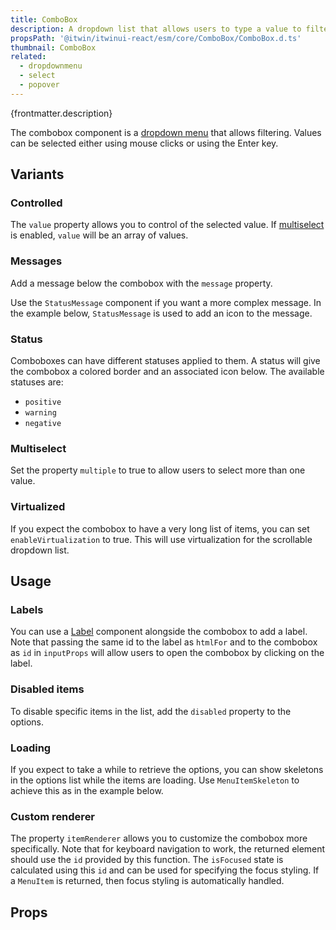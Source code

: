 ```yaml
---
title: ComboBox
description: A dropdown list that allows users to type a value to filter the options.
propsPath: '@itwin/itwinui-react/esm/core/ComboBox/ComboBox.d.ts'
thumbnail: ComboBox
related:
  - dropdownmenu
  - select
  - popover
---
```


<p>{frontmatter.description}</p>

<LiveExample src='ComboBox.main.jsx'>
  <AllExamples.ComboBoxMainExample client:load />
</LiveExample>

The combobox component is a [dropdown menu](dropdownmenu) that allows filtering. Values can be selected either using mouse clicks or using the Enter key.

## Variants

### Controlled

The `value` property allows you to control of the selected value. If [multiselect](combobox#multiselect) is enabled, `value` will be an array of values.

<LiveExample src='ComboBox.controlled.jsx'>
  <AllExamples.ComboBoxControlledExample client:load />
</LiveExample>

### Messages

Add a message below the combobox with the `message` property.

<LiveExample src='ComboBox.message.jsx'>
  <AllExamples.ComboBoxMessageExample client:load />
</LiveExample>

Use the `StatusMessage` component if you want a more complex message. In the example below, `StatusMessage` is used to add an icon to the message.

<LiveExample src='ComboBox.messageIcon.jsx'>
  <AllExamples.ComboBoxMessageIconExample client:load />
</LiveExample>

### Status

Comboboxes can have different statuses applied to them. A status will give the combobox a colored border and an associated icon below. The available statuses are:

- `positive`
- `warning`
- `negative`

<LiveExample src='ComboBox.status.jsx'>
  <AllExamples.ComboBoxStatusExample client:load />
</LiveExample>

### Multiselect

Set the property `multiple` to true to allow users to select more than one value.

<LiveExample src='ComboBox.multipleSelect.jsx'>
  <AllExamples.ComboBoxMultipleSelectExample client:load />
</LiveExample>

### Virtualized

If you expect the combobox to have a very long list of items, you can set `enableVirtualization` to true. This will use virtualization for the scrollable dropdown list.

<LiveExample src='ComboBox.virtualized.jsx'>
  <AllExamples.ComboBoxVirtualizedExample client:load />
</LiveExample>

## Usage

### Labels

You can use a [Label](typography#label) component alongside the combobox to add a label. Note that passing the same id to the label as `htmlFor` and to the combobox as `id` in `inputProps` will allow users to open the combobox by clicking on the label.

<LiveExample src='ComboBox.label.jsx'>
  <AllExamples.ComboBoxLabelExample client:load />
</LiveExample>

### Disabled items

To disable specific items in the list, add the `disabled` property to the options.

<LiveExample src='ComboBox.disabled.jsx'>
  <AllExamples.ComboBoxDisabledExample client:load />
</LiveExample>

### Loading

If you expect to take a while to retrieve the options, you can show skeletons in the options list while the items are loading. Use `MenuItemSkeleton` to achieve this as in the example below.

<LiveExample src='ComboBox.loading.jsx'>
  <AllExamples.ComboBoxLoadingExample client:load />
</LiveExample>

### Custom renderer

The property `itemRenderer` allows you to customize the combobox more specifically. Note that for keyboard navigation to work, the returned element should use the `id` provided by this function. The `isFocused` state is calculated using this `id` and can be used for specifying the focus styling. If a `MenuItem` is returned, then focus styling is automatically handled.

<LiveExample src='ComboBox.custom.jsx'>
  <AllExamples.ComboBoxCustomExample client:load />
</LiveExample>

## Props

<PropsTable path={frontmatter.propsPath} />
